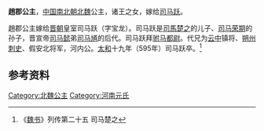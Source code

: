 {{東亞女性歷史人物
| 名稱=趙郡公主
| 身份=[[北魏|北魏]]公主
| 畫像=
| 說明=
| 姓=元
| 名=
| 封爵=[[公主|公主]]
| 位號=
| 封號=趙郡公主
| 出生年=
| 逝世年=
| 墳墓=
| 父親=
| 夫=[[司馬跃|司馬跃]]
|}}
'''趙郡公主'''，[[中国|中国]][[南北朝|南北朝]][[北魏|北魏]]公主，诸王之女，嫁给[[司马跃|司马跃]]。

趙郡公主嫁给[[晋朝|晋朝]]皇室司马跃（字宝龙）。司马跃是[[司馬楚之|司馬楚之]]的儿子、[[司马荣期|司马荣期]]的孙子，晋宣帝[[司马懿|司马懿]]弟[[司马馗|司马馗]]的后代。司马跃拜[[驸马都尉|驸马都尉]]。代兄为[[云中|云中]]镇将、[[朔州|朔州]][[刺史|刺史]]、假安北将军，河内公。[[太和_(北魏)|太和]]十九年（595年）司马跃卒。<ref>《[[魏书|魏书]]》列传第二十五 司马楚之</ref>

== 参考资料 ==
<references/>

[[Category:北魏公主|Category:北魏公主]]
[[Category:河南元氏|Category:河南元氏]]